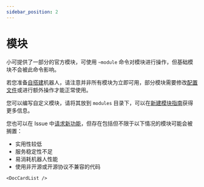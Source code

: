 ```yaml
---
sidebar_position: 2
---
```


# 模块

小可提供了一部分的官方模块，可使用 `~module` 命令对模块进行操作，但基础模块不会被此命令影响。

若您准备[自搭建](/docs/development/deploy)机器人，请注意并非所有模块为立即可用，部分模块需要修改[配置文件](/docs/development/config)或进行额外操作才能正常使用。

您可以编写自定义模块，请将其放到 `modules` 目录下，可以在[新建模块指南](/docs/development/new_module)获得更多信息。

您也可以在 Issue 中[请求新功能](https://github.com/Teahouse-Studios/akari-bot/issues/new?assignees=OasisAkari&labels=enhancement&projects=&template=feature_request.yaml&title=[FEATURE]%3A+)，但存在包括但不限于以下情况的模块可能会被搁置：

- 实用性较低
- 服务稳定性不足
- 易消耗机器人性能
- 使用非开源或开源协议不兼容的代码

```mdx-code-block
<DocCardList />
```
